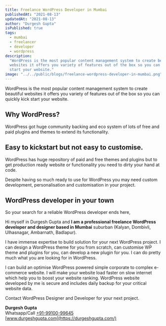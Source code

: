 ```yaml
---
title: Freelance WordPress Developer in Mumbai
publishedAt: "2021-08-13"
updatedAt: "2021-08-13"
author: "Durgesh Gupta"
isPublished: true
tags:
  - mumbai
  - freelancer
  - developer
  - wordpress
description:
  "WordPress is the most popular content management system to create beautiful
  websites it offers you variety of features out of the box so you can quickly kick
  start your website."
image: "../../public/blogs/freelance-wordpress-developer-in-mumbai.png"
---
```


WordPress is the most popular content management system to create beautiful websites it offers you variety of features out of the box so you can quickly kick start your website.

## Why WordPress?

WordPress got huge community backing and eco system of lots of free and paid plugins and themes to extend its functionality.

## Easy to kickstart but not easy to customise.

WordPress has huge repository of paid and free themes and plugins but to get production ready website or functionality you need to dirty your hand at code.

Despite having so much ready to use for WordPress you may need custom development, personalisation and customisation in your project.

## WordPress developer in your town

So your search for a reliable WordPress developer ends here,

Hi myself in Durgesh Gupta and **I am a professional freelance WordPress developer and designer based in Mumbai** suburban (Kalyan, Dombivli, Ulhasnagar, Ambarnath, Badlapur).

I have immense expertise to build solution for your next WordPress project. I can design a WordPress theme for you from scratch, can customise WP theme and plugins for you, can develop a new plugin for you. I can do pretty much what you are looking for in WordPress.

I can build an optimise WordPress powered simple corporate to complex e-commerce website. I will make your website load faster on slow internet which help you to boost your website ranking. WordPress website developed by me is secure and includes daily backup for your critical website data.

Contact WordPress Designer and Developer for your next project.

**Durgesh Gupta**  
Whatsapp/Call [+91-99100-99645](https://wa.me/919910099645)  
[www.durgeshgupta.com](https://durgeshgupta.com/)
